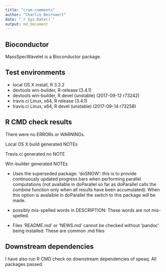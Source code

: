 ```yaml
---
title: "cram-comments"
author: "Charlie Beirnaert"
date: "`r Sys.Date()`"
output: md_document
---
```

## Bioconductor 
MassSpecWavelet is a Bioconductor package.

## Test environments
* local OS X install, R 3.3.2
* devtools win-builder, R-release (3.4.1)
* devtools win-builder, R devel (unstable) (2017-09-12 r73242)
* travis.ci Linux, x64, R release (3.4.1)
* travis.ci Linux, x64, R devel (unstable) (2017-09-14 r73258) 


## R CMD check results
There were no ERRORs or WARNINGs.

Local OS X build generated NOTEs

Travis.ci generated no NOTE

Win-builder generated NOTEs

* Uses the superseded package: 'doSNOW': this is to provide continuously updated progress bars when performing parallel computations (not available in doParallel so far as doParallel calls the combine function only when all results have been accumulated). When this option is avalaible in doParallel the switch to this package will be made.

* possibly mis-spelled words in DESCRIPTION: These words are not mis-spelled.

* Files ‘README.md’ or ‘NEWS.md’ cannot be checked without ‘pandoc’ being installed: These are common .md files 



## Downstream dependencies
I have also run R CMD check on downstream dependencies of speaq. 
All packages passed.